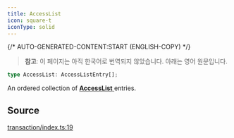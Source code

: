 ```yaml
---
title: AccessList
icon: square-t
iconType: solid
---
```


{/* AUTO-GENERATED-CONTENT:START (ENGLISH-COPY) */}

> **참고**: 이 페이지는 아직 한국어로 번역되지 않았습니다. 아래는 영어 원문입니다.

```ts
type AccessList: AccessListEntry[];
```

An ordered collection of [**AccessList** ](/ko/sdk/content/type-aliases/AccessList) entries.

## Source

[transaction/index.ts:19](https://github.com/dominant-strategies/quais.js/blob/c1c12d43f9d34c6baad2b0542bd6d0acd6fefcbf/src/transaction/index.ts#L19)
